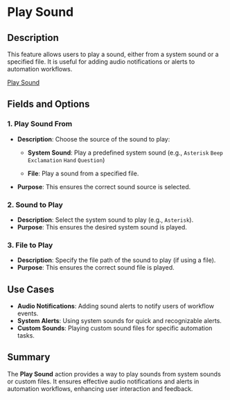 # Play Sound  

## Description

This feature allows users to play a sound, either from a system sound or a specified file. It is useful for adding audio notifications or alerts to automation workflows.  

[Play Sound](../../assets/workstation/play-sound.png)  

## Fields and Options  

### 1. **Play Sound From** 

- **Description**: Choose the source of the sound to play:  
  - **System Sound**: Play a predefined system sound (e.g., `Asterisk` `Beep` `Exclamation` `Hand` `Question`)  

  - **File**: Play a sound from a specified file.  
- **Purpose**: This ensures the correct sound source is selected.  

### 2. **Sound to Play** 

- **Description**: Select the system sound to play (e.g., `Asterisk`).  
- **Purpose**: This ensures the desired system sound is played.  

### 3. **File to Play** 

- **Description**: Specify the file path of the sound to play (if using a file).  
- **Purpose**: This ensures the correct sound file is played.  

## Use Cases  

- **Audio Notifications**: Adding sound alerts to notify users of workflow events.  
- **System Alerts**: Using system sounds for quick and recognizable alerts.  
- **Custom Sounds**: Playing custom sound files for specific automation tasks.  

## Summary

The **Play Sound** action provides a way to play sounds from system sounds or custom files. It ensures effective audio notifications and alerts in automation workflows, enhancing user interaction and feedback.